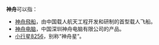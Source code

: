 '''神舟'''可以指：

* [[神舟飛船|神舟飛船]]，由中国载人航天工程开发和研制的首型载人飞船。
* [[神舟电脑|神舟电脑]]，中国深圳神舟电脑有限公司的产品。
* [[小行星8256|小行星8256]]，别称“神舟星”。

{{disambig|CAT=二字消歧义}}
